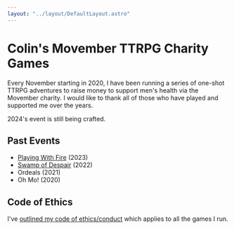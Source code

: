 ```yaml
---
layout: "../layout/DefaultLayout.astro"
---
```


# Colin's Movember TTRPG Charity Games

Every November starting in 2020, I have been running a series of one-shot TTRPG adventures to raise money to support men's health via the Movember charity. I would like to thank all of those who have played and supported me over the years.

2024's event is still being crafted.

## Past Events

- [Playing With Fire](/2023/) (2023)
- [Swamp of Despair](/2022/) (2022)
- Ordeals (2021)
- Oh Mo! (2020)

## Code of Ethics

I've [outlined my code of ethics/conduct](https://divora.world/code-of-ethics/) which applies to all the games I run.
